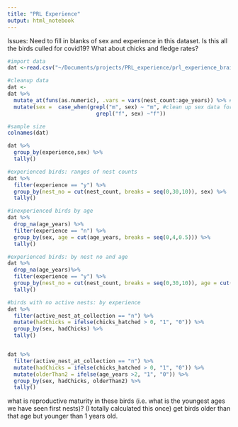 ```yaml
---
title: "PRL Experience"
output: html_notebook
---
```

Issues: Need to fill in blanks of sex and experience in this dataset. 
Is this all the birds culled for covid19?
What about chicks and fledge rates?

```r
#import data 
dat <-read.csv("~/Documents/projects/PRL_experience/prl_experience_brains_data.csv", stringsAsFactors = F)

#cleanup data
dat <-
dat %>%
  mutate_at(funs(as.numeric), .vars = vars(nest_count:age_years)) %>% #convert to numeric for binning
  mutate(sex =  case_when(grepl("m", sex) ~ "m", #clean up sex data for readability
                            grepl("f", sex) ~"f"))

```

```r
#sample size
colnames(dat)

dat %>%
  group_by(experience,sex) %>%
  tally()

#experienced birds: ranges of nest counts 
dat %>%
  filter(experience == "y") %>%
  group_by(nest_no = cut(nest_count, breaks = seq(0,30,10)), sex) %>%
  tally()

#inexperienced birds by age
dat %>%
  drop_na(age_years) %>%
  filter(experience == "n") %>%
  group_by(sex, age = cut(age_years, breaks = seq(0,4,0.5))) %>%
  tally()
```
```r
#experienced birds: by nest no and age 
dat %>%
  drop_na(age_years)%>%
  filter(experience == "y") %>%
  group_by(nest_no = cut(nest_count, breaks = seq(0,30,10)), age = cut(age_years, breaks = seq(0,4,1))) %>%
  tally()

#birds with no active nests: by experience 
dat %>%
  filter(active_nest_at_collection == "n") %>%
  mutate(hadChicks = ifelse(chicks_hatched > 0, "1", "0")) %>%
  group_by(sex, hadChicks) %>%
  tally()


dat %>%
  filter(active_nest_at_collection == "n") %>%
  mutate(hadChicks = ifelse(chicks_hatched > 0, "1", "0")) %>%
  mutate(olderThan2 = ifelse(age_years >2, "1", "0")) %>%
  group_by(sex, hadChicks, olderThan2) %>%
  tally()
```
what is reproductive maturity in these birds (i.e. what is the youngest ages we have seen first nests)?
(I totally calculated this once)
get birds older than that age but younger than 1 years old. 

